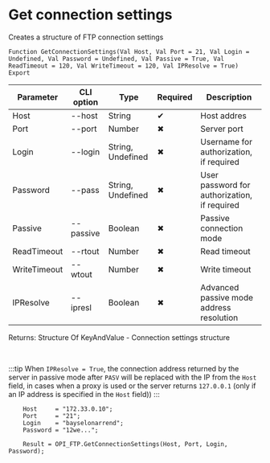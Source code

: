﻿---
sidebar_position: 7
description: Get connection settings and other functions to work with FTP in the Open Integration Package, a free open-source integration library for 1C:Enterprise 8, OneScript and CLI
keywords: [1C, 1С, 1С:Enterprise, 1С:Enterprise 8.3, API, Integration, Services, Exchange, OneScript, CLI, FTP]
---


# Get connection settings
 Creates a structure of FTP connection settings



`Function GetConnectionSettings(Val Host, Val Port = 21, Val Login = Undefined, Val Password = Undefined, Val Passive = True, Val ReadTimeout = 120, Val WriteTimeout = 120, Val IPResolve = True) Export`

  | Parameter | CLI option | Type | Required | Description |
  |-|-|-|-|-|
  | Host | --host | String | &#x2714; | Host addres |
  | Port | --port | Number | &#x2716; | Server port |
  | Login | --login | String, Undefined | &#x2716; | Username for authorization, if required |
  | Password | --pass | String, Undefined | &#x2716; | User password for authorization, if required |
  | Passive | --passive | Boolean | &#x2716; | Passive connection mode |
  | ReadTimeout | --rtout | Number | &#x2716; | Read timeout |
  | WriteTimeout | --wtout | Number | &#x2716; | Write timeout |
  | IPResolve | --ipresl | Boolean | &#x2716; | Advanced passive mode address resolution |

  
  Returns:  Structure Of KeyAndValue - Connection settings structure

<br/>

:::tip
When `IPResolve = True`, the connection address returned by the server in passive mode after `PASV` will be replaced with the IP from the `Host` field, in cases when a proxy is used or the server returns `127.0.0.1` (only if an IP address is specified in the `Host` field))
:::
<br/>



```bsl title="1C:Enterprise/OneScript code example"
    Host     = "172.33.0.10";
    Port     = "21";
    Login    = "bayselonarrend";
    Password = "12we...";

    Result = OPI_FTP.GetConnectionSettings(Host, Port, Login, Password);
```
 




